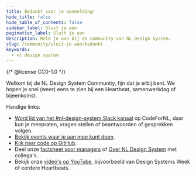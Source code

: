 ```yaml
---
title: Bedankt voor je aanmelding!
hide_title: false
hide_table_of_contents: false
sidebar_label: Sluit je aan
pagination_label: Sluit je aan
description: Meld je aan bij de community van NL Design System.
slug: /community/sluit-je-aan/bedankt
keywords:
  - nl design system
---
```


{/* @license CC0-1.0 */}

Welkom bij de NL Design System Community, fijn dat je erbij bent.  We hopen je snel (weer) eens te zien bij een Heartbeat, samenwerkdag of bijeenkomst.

Handige links:

- [Word lid van het #nl-design-system Slack kanaal](https://praatmee.codefor.nl) op CodeForNL, daar kun je meepraten, vragen stellen of beantwoorden of gesprekken volgen.
- [Bekijk events waar je aan mee kunt doen](/community/events/overzicht).
- [Kijk naar code op GitHub](https://github.com/nl-design-system/).
- Deel onze [factsheet voor managers](https://nldesignsystem.nl/factsheets/managers/) of [Over NL Design System](https://nldesignsystem.nl/project/over-nlds) met collega's.
- Bekijk onze [video's op YouTube](https://www.youtube.com/@NLDesignSystem/), bijvoorbeeld van Design Systems Week of eerdere Heartbeats.
